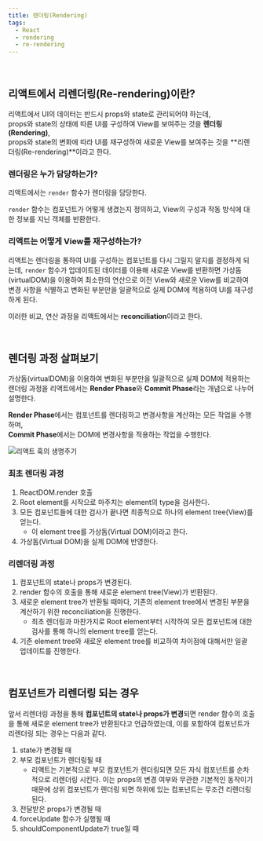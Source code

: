 ```yaml
---
title: 렌더링(Rendering)
tags:
  - React
  - rendering
  - re-rendering
---
```



<br />

## 리액트에서 리렌더링(Re-rendering)이란?

리액트에서 UI의 데이터는 반드시 props와 state로 관리되어야 하는데,<br />
props와 state의 상태에 따른 UI를 구성하여 View를 보여주는 것을 **렌더링(Rendering)**,<br />
props와 state의 변화에 따라 UI를 재구성하여 새로운 View를 보여주는 것을 **리렌더링(Re-rendering)**이라고
한다.

### 렌더링은 누가 담당하는가?

리액트에서는 `render` 함수가 렌더링을 담당한다.

`render` 함수는 컴포넌트가 어떻게 생겼는지 정의하고, View의 구성과 작동 방식에 대한 정보를 지닌 객체를 반환한다.

### 리액트는 어떻게 View를 재구성하는가?

리액트는 렌더링을 통하여 UI를 구성하는 컴포넌트를 다시 그릴지 말지를 결정하게 되는데, `render` 함수가 업데이트된 데이터를 이용해 새로운 View를 반환하면 가상돔(virtualDOM)을 이용하여 최소한의 연산으로 이전 View와 새로운 View를 비교하여 변경 사항을 식별하고 변화된 부분만을 일괄적으로 실제 DOM에 적용하여 UI를 재구성하게 된다.

이러한 비교, 연산 과정을 리액트에서는 **reconciliation**이라고 한다.

<br />

## 렌더링 과정 살펴보기

가상돔(virtualDOM)을 이용하여 변화된 부분만을 일괄적으로 실제 DOM에 적용하는 렌더링 과정을 리액트에서는 **Render Phase**와 **Commit Phase**라는 개념으로 나누어 설명한다.

**Render Phase**에서는 컴포넌트를 렌더링하고 변경사항을 계산하는 모든 작업을 수행하며,<br/>
**Commit Phase**에서는 DOM에 변경사항을 적용하는 작업을 수행한다.

<div
  style={{
    width: '100%',
    display: 'flex',
    justifyContent: 'center',
    padding: '0 100px',
    '@media (max-width: 996px)': {
      padding: '0',
    },
  }}
>
  <img src={image_hooks_lifeCycle} alt="리액트 훅의 생명주기" />
</div>

### 최초 렌더링 과정

1. ReactDOM.render 호출
2. Root element를 시작으로 마주치는 element의 type을 검사한다.
3. 모든 컴포넌트들에 대한 검사가 끝나면 최종적으로 하나의 element tree(View)를 얻는다.
   - 이 element tree를 가상돔(Virtual DOM)이라고 한다.
4. 가상돔(Virtual DOM)을 실제 DOM에 반영한다.

### 리렌더링 과정

1. 컴포넌트의 state나 props가 변경된다.
2. render 함수의 호출을 통해 새로운 element tree(View)가 반환된다.
3. 새로운 element tree가 반환될 때마다, 기존의 element tree에서 변경된 부분을 계산하기 위한 reconciliation을 진행한다.
   - 최초 렌더링과 마찬가지로 Root element부터 시작하여 모든 컴포넌트에 대한 검사를 통해 하나의 element tree를 얻는다.
4. 기존 element tree와 새로운 element tree를 비교하여 차이점에 대해서만 일괄 업데이트를 진행한다.

<br />

## 컴포넌트가 리렌더링 되는 경우

앞서 리렌더링 과정을 통해 **컴포넌트의 state나 props가 변경**되면 render 함수의 호출을 통해 새로운 element tree가 반환된다고 언급하였는데, 이를 포함하여 컴포넌트가 리렌더링 되는 경우는 다음과 같다.

1. state가 변경될 때
2. 부모 컴포넌트가 렌더링될 때
   - 리액트는 기본적으로 부모 컴포넌트가 렌더링되면 모든 자식 컴포넌트를 순차적으로 리렌더링 시킨다. 이는 props의 변경 여부와 무관한 기본적인 동작이기 때문에 상위 컴포넌트가 렌더링 되면 하위에 있는 컴포넌트는 무조건 리렌더링 된다.
3. 전달받은 props가 변경될 때
4. forceUpdate 함수가 실행될 때
5. shouldComponentUpdate가 true일 때
